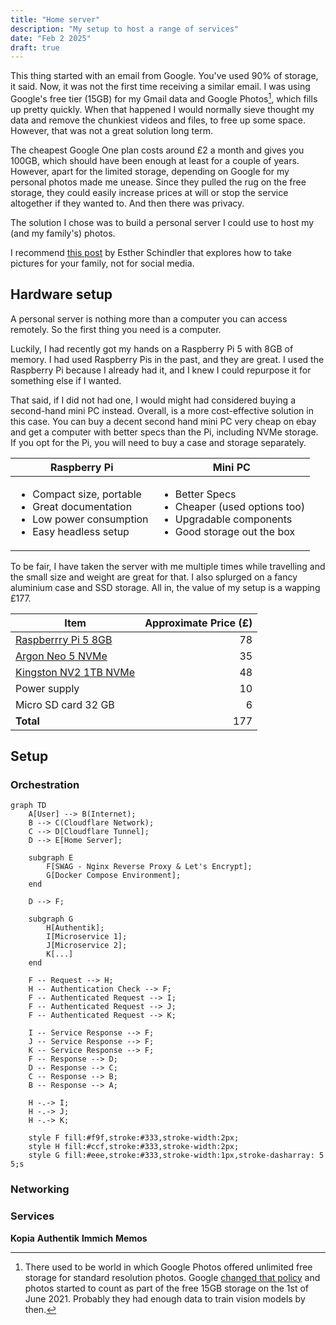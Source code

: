 ```yaml
---
title: "Home server"
description: "My setup to host a range of services"
date: "Feb 2 2025"
draft: true
---
```


This thing started with an email from Google. You've used 90% of storage, it said. Now, it was not the first time receiving a similar email. I was using Google's free tier (15GB) for my Gmail data and Google Photos[^1], which fills up pretty quickly. When that happened I would normally sieve thought my data and remove the chunkiest videos and files, to free up some space. However, that was not a great solution long term.

The cheapest Google One plan costs around £2 a month and gives you 100GB, which should have been enough at least for a couple of years. However, apart for the limited storage, depending on Google for my personal photos made me unease. Since they pulled the rug on the free storage, they could easily increase prices at will or stop the service altogether if they wanted to. And then there was privacy.

The solution I chose was to build a personal server I could use to host my (and my family's) photos. 








I recommend [this post](https://estherschindler.medium.com/the-old-family-photos-project-lessons-in-creating-family-photos-that-people-want-to-keep-ea3909129943) by Esther Schindler that explores how to take pictures for your family, not for social media.

[^1]: There used to be world in which Google Photos offered unlimited free storage for standard resolution photos. Google [changed that policy](https://blog.google/products/photos/storage-changes/) and photos started to count as part of the free 15GB storage on the 1st of June 2021. Probably they had enough data to train vision models by then.

## Hardware setup

A personal server is nothing more than a computer you can access remotely. So the first thing you need is a computer.

Luckily, I had recently got my hands on a Raspberry Pi 5 with 8GB of memory. I had used Raspberry Pis in the past, and they are great. I used the Raspberry Pi because I already had it, and I knew I could repurpose it for something else if I wanted.

That said, if I did not had one, I would might had considered buying a second-hand mini PC instead. Overall, is a more cost-effective solution in this case. You can buy a decent second hand mini PC very cheap on ebay and get a computer with better specs than the Pi, including NVMe storage. If you opt for the Pi, you will need to buy a case and storage separately.


| Raspberry Pi | Mini PC |
| ------- | ------- |
| <ul><li>Compact size, portable</li><li>Great documentation</li><li>Low power consumption</li><li>Easy headless setup</li></ul> | <ul><li>Better Specs</li> <li>Cheaper (used options too)</li><li>Upgradable components</li><li>Good storage out the box</li></ul>

To be fair, I have taken the server with me multiple times while travelling and the small size and weight are great for that. I also splurged on a fancy aluminium case and SSD storage. All in, the value of my setup is a wapping £177. 


| Item | Approximate Price (£) |
| ------ | -------: |
| [Raspberrry Pi 5 8GB](https://www.raspberrypi.com/products/raspberry-pi-5/) | 78 |
| [Argon Neo 5 NVMe](https://argon40.com/en-gb/products/argon-neo-5-m-2-nvme-for-raspberry-pi-5) | 35 |
| [Kingston NV2 1TB NVMe](https://www.overclockers.co.uk/kingston-nv2-1tb-pcie-4.0-nvme-m.2-solid-state-drive-snv2s-1000g-hd-10u-ks.html) | 48 |
| Power supply | 10 |
| Micro SD card 32 GB | 6 |
| **Total** |  177 |



## Setup
### Orchestration

```mermaid
graph TD
    A[User] --> B(Internet);
    B --> C(Cloudflare Network);
    C --> D[Cloudflare Tunnel];
    D --> E[Home Server];

    subgraph E
        F[SWAG - Nginx Reverse Proxy & Let's Encrypt];
        G[Docker Compose Environment];
    end

    D --> F;

    subgraph G
        H[Authentik];
        I[Microservice 1];
        J[Microservice 2];
        K[...]
    end

    F -- Request --> H;
    H -- Authentication Check --> F;
    F -- Authenticated Request --> I;
    F -- Authenticated Request --> J;
    F -- Authenticated Request --> K;

    I -- Service Response --> F;
    J -- Service Response --> F;
    K -- Service Response --> F;
    F -- Response --> D;
    D -- Response --> C;
    C -- Response --> B;
    B -- Response --> A;

    H -.-> I;
    H -.-> J;
    H -.-> K;

    style F fill:#f9f,stroke:#333,stroke-width:2px;
    style H fill:#ccf,stroke:#333,stroke-width:2px;
    style G fill:#eee,stroke:#333,stroke-width:1px,stroke-dasharray: 5 5;s
```
### Networking

### Services
**Kopia**
**Authentik**
**Immich**
**Memos**